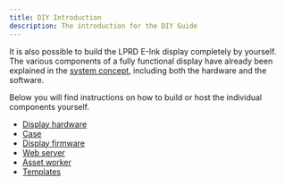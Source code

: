 ```yaml
---
title: DIY Introduction
description: The introduction for the DIY Guide
---
```


It is also possible to build the LPRD E-Ink display completely by yourself. The various components of a fully functional display have already been explained in the [system concept](../concept-of-system/overview), including both the hardware and the software. 

Below you will find instructions on how to build or host the individual components yourself. 

- [Display hardware](./hardware)
- [Case](./case)
- [Display firmware](./firmware)
- [Web server](./server)
- [Asset worker](./worker)
- [Templates](./templates)
